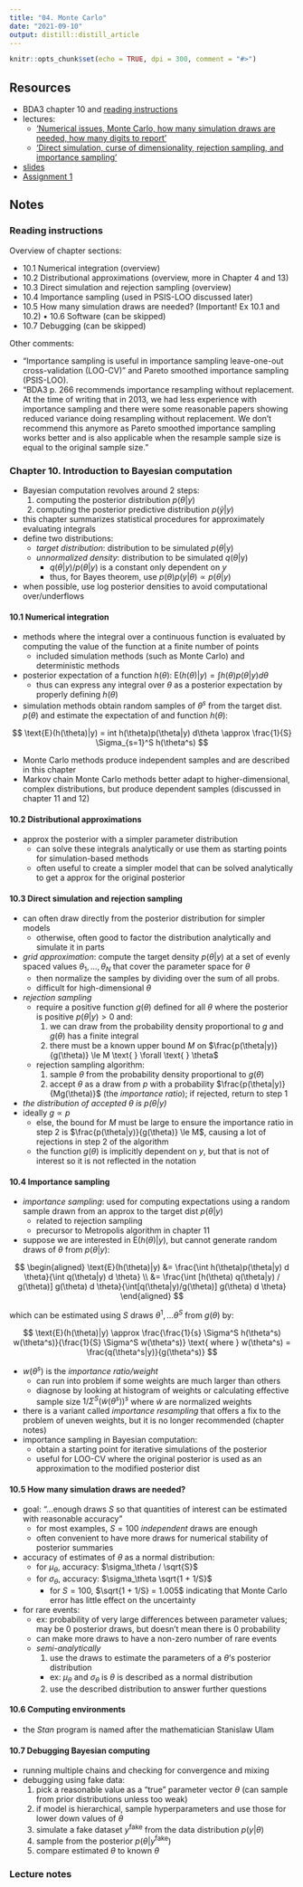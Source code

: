 ```yaml
---
title: "04. Monte Carlo"
date: "2021-09-10"
output: distill::distill_article
---
```


```r
knitr::opts_chunk$set(echo = TRUE, dpi = 300, comment = "#>")
```

## Resources

- BDA3 chapter 10 and [reading instructions](../reading-instructions/BDA3_ch10_reading-instructions.pdf)
- lectures:
  - ['Numerical issues, Monte Carlo, how many simulation draws are needed, how many digits to report'](https://aalto.cloud.panopto.eu/Panopto/Pages/Viewer.aspx?id=8a3c7bbc-e2b8-4c16-97b2-aad800ba7927)
  - ['Direct simulation, curse of dimensionality, rejection sampling, and importance sampling'](https://aalto.cloud.panopto.eu/Panopto/Pages/Viewer.aspx?id=44446861-eaa2-41b5-bf33-aad800caf18a)
- [slides](../slides/slides_ch10.pdf)
- [Assignment 1](assignments/assignment-04.pdf)

## Notes

### Reading instructions

Overview of chapter sections:

- 10.1 Numerical integration (overview)
- 10.2 Distributional approximations (overview, more in Chapter 4 and 13)
- 10.3 Direct simulation and rejection sampling (overview)
- 10.4 Importance sampling (used in PSIS-LOO discussed later)
- 10.5 How many simulation draws are needed? (Important! Ex 10.1 and 10.2) • 10.6 Software (can be skipped)
- 10.7 Debugging (can be skipped)

Other comments:

- "Importance sampling is useful in importance sampling leave-one-out cross-validation (LOO-CV)" and Pareto smoothed importance sampling (PSIS-LOO).
- "BDA3 p. 266 recommends importance resampling without replacement. At the time of writing that in 2013, we had less experience with importance sampling and there were some reasonable papers showing reduced variance doing resampling without replacement. We don’t recommend this anymore as Pareto smoothed importance sampling works better and is also applicable when the resample sample size is equal to the original sample size."

### Chapter 10. Introduction to Bayesian computation

- Bayesian computation revolves around 2 steps:
  1. computing the posterior distribution $p(\theta|y)$
  2. computing the posterior predictive distribution $p(\tilde{y}|y)$
- this chapter summarizes statistical procedures for approximately evaluating integrals
- define two distributions:
  - *target distribution*: distribution to be simulated $p(\theta$|y)
  - *unnormalized density*: distribution to be simulated $q(\theta$|y)
    - $q(\theta|y)/p(\theta|y)$ is a constant only dependent on $y$
    - thus, for Bayes theorem, use $p(\theta)p(y|\theta) \propto p(\theta|y)$
- when possible, use log posterior densities to avoid computational over/underflows

#### 10.1 Numerical integration

- methods where the integral over a continuous function is evaluated by computing the value of the function at a finite number of points
  - included simulation methods (such as Monte Carlo) and deterministic methods
- posterior expectation of a function $h(\theta)$: $\text{E}(h(\theta)|y) = \int h(\theta) p(\theta|y) d\theta$
  - thus can express any integral over $\theta$ as a posterior expectation by properly defining $h(\theta)$
- simulation methods obtain random samples of $\theta^s$ from the target dist. $p(\theta)$ and estimate the expectation of and function $h(\theta)$:

$$
\text{E}(h(\theta)|y) = int h(\theta)p(\theta|y) d\theta \approx \frac{1}{S} \Sigma_{s=1}^S h(\theta^s)
$$

- Monte Carlo methods produce independent samples and are described in this chapter
- Markov chain Monte Carlo methods better adapt to higher-dimensional, complex distributions, but produce dependent samples (discussed in chapter 11 and 12)

#### 10.2 Distributional approximations

- approx the posterior with a simpler parameter distribution
  - can solve these integrals analytically or use them as starting points for simulation-based methods
  - often useful to create a simpler model that can be solved analytically to get a approx for the original posterior

#### 10.3 Direct simulation and rejection sampling

- can often draw directly from the posterior distribution for simpler models
  - otherwise, often good to factor the distribution analytically and simulate it in parts
- *grid approximation*: compute the target density $p(\theta|y)$ at a set of evenly spaced values $\theta_1, \dots, \theta_N$ that cover the parameter space for $\theta$
  - then normalize the samples by dividing over the sum of all probs.
  - difficult for high-dimensional $\theta$
- *rejection sampling*
  - require a positive function $g(\theta)$ defined for all $\theta$ where the posterior is positive $p(\theta|y)>0$ and:
    1. we can draw from the probability density proportional to $g$ and $g(\theta)$ has a finite integral
    2. there must be a known upper bound $M$ on $\frac{p(\theta|y)}{g(\theta)} \le M \text{ } \forall \text{ } \theta$
  - rejection sampling algorithm:
    1. sample $\theta$ from the probability density proportional to $g(\theta)$
    2. accept $\theta$ as a draw from $p$ with a probability $\frac{p(\theta|y)}{Mg(\theta)}$ (the *importance ratio*); if rejected, return to step 1
- *the distribution of accepted $\theta$ is $p(\theta|y)$*
- ideally $g \propto p$
  - else, the bound for $M$ must be large to ensure the importance ratio in step 2 is $\frac{p(\theta|y)}{g(\theta)} \le M$, causing a lot of rejections in step 2 of the algorithm
  - the function $g(\theta)$ is implicitly dependent on $y$, but that is not of interest so it is not reflected in the notation

#### 10.4 Importance sampling

- *importance sampling*: used for computing expectations using a random sample drawn from an approx to the target dist $p(\theta|y)$
  - related to rejection sampling
  - precursor to Metropolis algorithm in chapter 11
- suppose we are interested in $\text{E}(h(\theta)|y)$, but cannot generate random draws of $\theta$ from $p(\theta|y)$:

$$
\begin{aligned}
\text{E}(h(\theta)|y) &= \frac{\int h(\theta)p(\theta|y) d \theta}{\int q(\theta|y) d \theta} \\
 &= \frac{\int [h(\theta) q(\theta|y) / g(\theta)] g(\theta) d \theta}{\int[q(\theta|y)/g(\theta)] g(\theta) d \theta}
\end{aligned}
$$

which can be estimated using $S$ draws $\theta^1, \dots \theta^S$ from $g(\theta)$ by:

$$
\text{E}(h(\theta)|y) \approx \frac{\frac{1}{s} \Sigma^S h(\theta^s) w(\theta^s)}{\frac{1}{S} \Sigma^S w(\theta^s)} \text{ where } w(\theta^s) = \frac{q(\theta^s|y)}{g(\theta^s)}
$$

- $w(\theta^s)$ is the *importance ratio/weight*
  - can run into problem if some weights are much larger than others
  - diagnose by looking at histogram of weights or calculating effective sample size $1 / \Sigma^S (\tilde{w}(\theta^s))^s$ where $\tilde{w}$ are normalized weights
- there is a variant called *importance resampling* that offers a fix to the problem of uneven weights, but it is no longer recommended (chapter notes)
- importance sampling in Bayesian computation:
  - obtain a starting point for iterative simulations of the posterior
  - useful for LOO-CV where the original posterior is used as an approximation to the modified posterior dist

#### 10.5 How many simulation draws are needed?

- goal: "...enough draws $S$ so that quantities of interest can be estimated with reasonable accuracy"
  - for most examples, $S=100$ *independent* draws are enough
  - often convenient to have more draws for numerical stability of posterior summaries
- accuracy of estimates of $\theta$ as a normal distribution:
  - for $\mu_\theta$, accuracy: $\sigma_\theta / \sqrt{S}$
  - for $\sigma_\theta$, accuracy: $\sigma_\theta \sqrt{1 + 1/S}$
    - for $S=100$, $\sqrt{1 + 1/S} = 1.005$ indicating that Monte Carlo error has little effect on the uncertainty
- for rare events:
  - ex: probability of very large differences between parameter values; may be 0 posterior draws, but doesn't mean there is 0 probability
  - can make more draws to have a non-zero number of rare events
  - *semi-analytically*
    1. use the draws to estimate the parameters of a $\theta$'s posterior distribution
      - ex: $\mu_\theta$ and $\sigma_\theta$ is $\theta$ is described as a normal distribution
    2. use the described distribution to answer further questions

#### 10.6 Computing environments

- the *Stan* program is named after the mathematician Stanislaw Ulam

#### 10.7 Debugging Bayesian computing

- running multiple chains and checking for convergence and mixing
- debugging using fake data:
  1. pick a reasonable value as a "true" parameter vector $\theta$ (can sample from prior distributions unless too weak)
  2. if model is hierarchical, sample hyperparameters and use those for lower down values of $\theta$
  3. simulate a fake dataset $y^{\text{fake}}$ from the data distribution $p(y|\theta)$
  4. sample from the posterior $p(\theta|y^{\text{fake}})$
  5. compare estimated $\theta$ to known $\theta$

### Lecture notes
